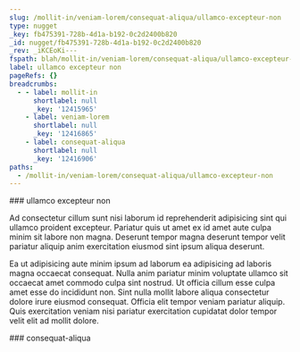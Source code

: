 ```yaml
---
slug: /mollit-in/veniam-lorem/consequat-aliqua/ullamco-excepteur-non
type: nugget
_key: fb475391-728b-4d1a-b192-0c2d2400b820
_id: nugget/fb475391-728b-4d1a-b192-0c2d2400b820
_rev: _iKCEoKi---
fspath: blah/mollit-in/veniam-lorem/consequat-aliqua/ullamco-excepteur-non.md
label: ullamco excepteur non
pageRefs: {}
breadcrumbs:
  - - label: mollit-in
      shortlabel: null
      _key: '12415965'
    - label: veniam-lorem
      shortlabel: null
      _key: '12416865'
    - label: consequat-aliqua
      shortlabel: null
      _key: '12416906'
paths:
  - /mollit-in/veniam-lorem/consequat-aliqua/ullamco-excepteur-non
---
```


<NuggetArea>
<Nugget slug="/mollit-in/veniam-lorem/consequat-aliqua/ullamco-excepteur-non" type="nugget" _key="fb475391-728b-4d1a-b192-0c2d2400b820" _id="nugget/fb475391-728b-4d1a-b192-0c2d2400b820" _rev="_iKCEoKi---" fspath="blah/mollit-in/veniam-lorem/consequat-aliqua/ullamco-excepteur-non.md" label="ullamco excepteur non" paths="/mollit-in/veniam-lorem/consequat-aliqua/ullamco-excepteur-non">
<NuggetBody>
### ullamco excepteur non

Ad consectetur cillum sunt nisi laborum id reprehenderit adipisicing sint qui ullamco proident excepteur. Pariatur quis ut amet ex id amet aute culpa minim sit labore non magna. Deserunt tempor magna deserunt tempor velit pariatur aliquip anim exercitation eiusmod sint ipsum aliqua deserunt.

Ea ut adipisicing aute minim ipsum ad laborum ea adipisicing ad laboris magna occaecat consequat. Nulla anim pariatur minim voluptate ullamco sit occaecat amet commodo culpa sint nostrud. Ut officia cillum esse culpa amet esse do incididunt non. Sint nulla mollit labore aliqua consectetur dolore irure eiusmod consequat. Officia elit tempor veniam pariatur aliquip. Quis exercitation veniam nisi pariatur exercitation cupidatat dolor tempor velit elit ad mollit dolore.

</NuggetBody>
<Breadcrumbs>
<Crumbs>
<Crumb _key="12415965" label="mollit-in" /><Crumb _key="12416865" label="veniam-lorem" /><Crumb _key="12416906" label="consequat-aliqua" />
</Crumbs>
</Breadcrumbs>
</Nugget>

<NuggetsInbound>
</NuggetsInbound>
<NuggetsOutbound>
</NuggetsOutbound>
</NuggetArea>
<PassagesInbound>
<Passage direction="inbound" type="passage" _key="12416906" _id="passage/12416906" _rev="_iKCEoKe---" label="consequat-aliqua" passage="consequat-aliqua" fspath="blah/mollit-in/veniam-lorem/consequat-aliqua" paths="/mollit-in/veniam-lorem/consequat-aliqua" slug="/mollit-in/veniam-lorem/consequat-aliqua">
<NuggetBody>
### consequat-aliqua

</NuggetBody>
<Breadcrumbs>
<Crumbs>
<Crumb _key="12415965" label="mollit-in" /><Crumb _key="12416865" label="veniam-lorem" />
</Crumbs>
</Breadcrumbs>
</Passage>

</PassagesInbound>
<PassagesOutbound>
</PassagesOutbound>